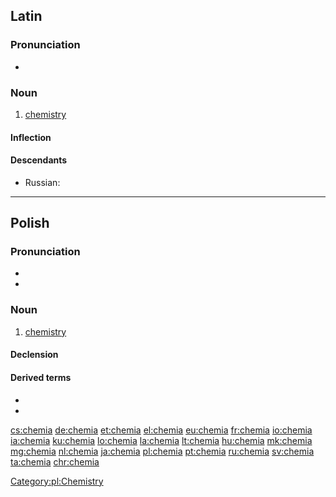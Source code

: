 ==Latin==
{{wikipedia|lang=la}}

===Pronunciation===
* {{la-IPA|chēmia}}

===Noun===
{{la-noun|chēmia||chēmiae|f|first}}

# {{label|la|chemistry}} [[chemistry]]

====Inflection====
{{la-decl-1st|chēmi}}

====Descendants====
* Russian: {{l|ru|хи́мия|g=f}}

----

==Polish==

===Pronunciation===
* {{audio|Pl-chemia.ogg|audio|lang=pl}}
* {{IPA|/ˈxɛmja/|lang=pl}}

===Noun===
{{pl-noun|f}}

# [[chemistry]]

====Declension====
{{pl-decl-noun-f|tantum=s}}

====Derived terms====
* {{l|pl|chemiczny}}
* {{l|pl|chemik}}

[[Category:pl:Chemistry]]

[[cs:chemia]]
[[de:chemia]]
[[et:chemia]]
[[el:chemia]]
[[eu:chemia]]
[[fr:chemia]]
[[io:chemia]]
[[ia:chemia]]
[[ku:chemia]]
[[lo:chemia]]
[[la:chemia]]
[[lt:chemia]]
[[hu:chemia]]
[[mk:chemia]]
[[mg:chemia]]
[[nl:chemia]]
[[ja:chemia]]
[[pl:chemia]]
[[pt:chemia]]
[[ru:chemia]]
[[sv:chemia]]
[[ta:chemia]]
[[chr:chemia]]